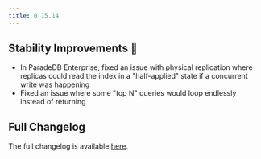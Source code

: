 ```yaml
---
title: 0.15.14
---
```


## Stability Improvements 💪

- In ParadeDB Enterprise, fixed an issue with physical replication where replicas could read the index in a "half-applied" state if a concurrent write
  was happening
- Fixed an issue where some "top N" queries would loop endlessly instead of returning

## Full Changelog

The full changelog is available [here](https://github.com/paradedb/paradedb/releases/tag/v0.15.14).
